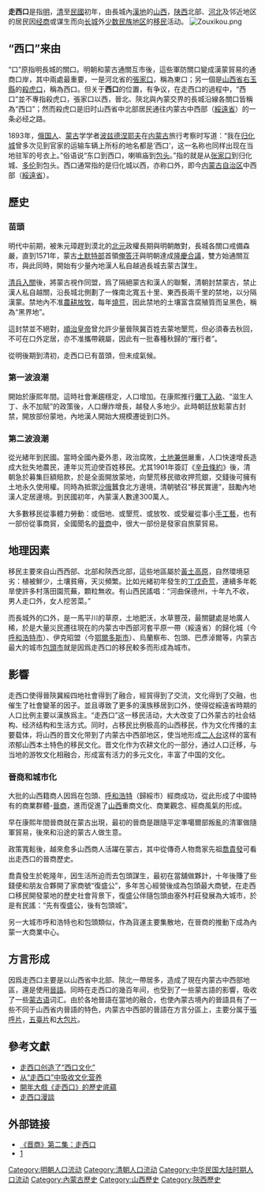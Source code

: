 {{otheruses|走西口 (消歧义)}}
'''走西口'''是指[[明|明]]，[[清|清]]至[[中華民國|民國]]初年，由長城內[[漢地|漢地]]的[[山西|山西]]，[[陕西|陕西]]北部、[[河北|河北]]及邻近地区的居民因[[经商|经商]]或谋生而向[[长城|长城]]外[[少数民族地区|少数民族地区]]的[[移民|移民]]活动。
[[File:Zouxikou.png|thumb]]

== “西口”来由 ==
“口”原指明長城的關口。明朝和蒙古通關互市後，這些軍防關口變成漢蒙貿易的通商口岸，其中兩處最重要，一是河北省的[[張家口|張家口]]，稱為東口；另一個是[[山西省|山西省]][[右玉縣|右玉縣]]的[[殺虎口|殺虎口]]，稱為西口。但关于'''西口'''的位置，有争议，在走西口的過程中，“西口”並不專指殺虎口，張家口以西，晉北、陝北與內蒙交界的長城沿線各關口皆稱為“西口”；然而殺虎口是旧时山西省中北部居民通往内蒙古中西部（[[綏遠省|綏遠省]]）的一条必经之路。

1893年，[[俄国人|俄国人]]、[[蒙古|蒙古]]学学者[[波兹德涅耶夫|波兹德涅耶夫]]在[[内蒙古|内蒙古]]旅行考察时写道：“我在[[归化城|归化城]]曾多次见到官家的运输车辆上所标的地名都是‘西口’，这一名称也同样出现在当地驻军的号衣上。”俗语说“东口到西口，喇嘛庙到[[包头|包头]]。”指的就是从[[张家口|张家口]]到归化城、[[多伦|多伦]]到包头。西口通常指的是归化城以西，亦称口外，即今[[内蒙古自治区|内蒙古自治区]]中西部（[[綏遠省|綏遠省]]）。

== 歷史 ==
=== 苗頭 ===
明代中前期，被朱元璋趕到漠北的[[北元|北元]]政權長期與明朝敵對，長城各關口戒備森嚴，直到1571年，蒙古[[土默特部|土默特部]]首領[[俺答汗|俺答汗]]與明朝達成[[隆慶合議|隆慶合議]]，雙方始通關互市，與此同時，開始有少量內地漢人私自越過長城去蒙古謀生。

[[清兵入關|清兵入關]]後，將蒙古視作同盟，爲了隔絕蒙古和漢人的聯繫，清朝封禁蒙古，禁止漢人私自越關，沿長城北側劃了一條南北寬五十里、東西長兩千里的禁地，以分隔漢蒙。禁地內不准[[農耕|農耕]][[放牧|放牧]]，每年[[燒荒|燒荒]]，因此禁地的土壤富含腐殖質而呈黑色，稱為“黑界地”。

這封禁並不絕對，[[順治皇帝|順治皇帝]]曾允許少量晉陝冀百姓去蒙地墾荒，但必須春去秋回，不可在口外定居，亦不准攜帶親屬，因此有一批春種秋歸的“雁行者”。

從明後期到清初，走西口已有苗頭，但未成氣候。

=== 第一波浪潮 ===
開始於康熙年間。這時社會漸趨穩定，人口增加。在康熙推行[[攤丁入畝|攤丁入畝]]、“滋生人丁、永不加賦”的政策後，人口爆炸增長，越發人多地少。此時朝廷放鬆蒙古封禁，開放部份蒙地，內地漢人開始大規模遷徙到口外。

=== 第二波浪潮 ===
從光緒年到民國。當時全國內憂外患，政治腐敗，[[土地兼併|土地兼併]]嚴重，人口快速增長造成大批失地農民，連年災荒迫使百姓移民。尤其1901年簽訂《[[辛丑條約|辛丑條約]]》後，清朝急於募集巨額賠款，於是全面開放蒙地，向墾荒移民徵收押荒銀，交錢後可擁有土地永久使用權。同時為抵禦[[沙俄|沙俄]]蠶食北方邊境，清朝號召“移民實邊”，鼓勵內地漢人定居邊境。到民國初年，內蒙漢人數達300萬人。

大多數移民從事體力勞動：或佃地、或墾荒、或放牧、或受雇從事小[[手工藝|手工藝]]，也有一部份從事商貿，全國聞名的[[晉商|晉商]]中，很大一部份是發家自旅蒙貿易。

== 地理因素 ==
移民主要來自山西西部、北部和陝西北部，這些地區屬於[[黃土高原|黃土高原]]，自然環境惡劣：植被鮮少，土壤貧瘠，天災頻繁。比如光緒初年發生的[[丁戊奇荒|丁戊奇荒]]，連續多年乾旱使許多村落田園荒蕪，顆粒無收。有山西民謠唱：“河曲保德州，十年九不收，男人走口外，女人挖苦菜。”

而長城外的口外，是一馬平川的草原，土地肥沃，水草豐茂，最關鍵處是地廣人稀，於是大量災民遷往現在的内蒙古中西部河套平原一帶（綏遠省）的歸化城（今[[呼和浩特市|呼和浩特市]]）、伊克昭盟（今[[鄂爾多斯市|鄂爾多斯市]]）、烏蘭察布、包頭、巴彥淖爾等，内蒙古最大的城市[[包頭市|包頭市]]就是因爲走西口的移民較多而形成為城市。

== 影響 ==
走西口使得晉陝冀綏四地社會得到了融合，經貿得到了交流，文化得到了交融，也催生了社會變革的因子。並且導致了更多的漢族移居到口外，使得從綏遠省時期的人口比例主要以漢族爲主。“走西口”这一移民活动，大大改变了口外蒙古的社会结构、经济结构和生活方式。同时，占移民比例极高的山西移民，作为文化传播的主要载体，将山西的晋文化带到了内蒙古中西部地区，使当地形成[[二人台|二人台]]这样的富有浓郁山西本土特色的移民文化。晋文化作为农耕文化的一部分，通过人口迁移，与当地的游牧文化相融合，形成富有活力的多元文化，丰富了中国的文化。

=== 晉商和城市化 ===
大批的山西籍商人因爲在包頭、[[呼和浩特|呼和浩特]]（歸綏市）經商成功，從此形成了中國特有的商業群體-[[晉商|晉商]]，進而促進了[[山西|山西]]重商文化、商業觀念、經商風氣的形成。

早在康熙年間晉商就在蒙古出現，最初的晉商是跟隨平定準噶爾部叛亂的清軍做隨軍貿易，後來和沿途的蒙古人做生意。

政策寬鬆後，越來愈多山西商人活躍在蒙古，其中從傳奇人物喬家先祖[[喬貴發|喬貴發]]可看出走西口的晉商歷史。

喬貴發生於乾隆年，因生活所迫而去包頭謀生，最初在當舖做夥計，十年後賺了些錢便和朋友合夥開了家商號“復盛公”，多年苦心經營後成為包頭最大商號，在走西口移民開發蒙地的歷史社會背景下，復盛公伴隨包頭由塞外村莊發展為大城市，於是有民謠：“先有復盛公，後有包頭城”。

另一大城市呼和浩特也和包頭類似，作為貨運主要集散地，在晉商的推動下成為內蒙一大商業中心。

== 方言形成 ==
因爲走西口主要是以山西省中北部、陝北一帶居多，造成了現在内蒙古中西部地區，還是使用[[晉語|晉語]]。同時在走西口的幾百年间，也受到了一些蒙古語的影響，吸收了一些[[蒙古语|蒙古语]]词汇。由於各地晉語在當地的融合，也使內蒙古境內的晉語具有了一些不同于山西省内晉語的特色，内蒙古中西部的晉語在方言分區上，主要分属于[[張呼片|張呼片]]，[[五臺片|五臺片]]和[[大包片|大包片]]。

== 參考文獻 == 
*[http://www.nmgcb.com.cn/HTML/martial/2008070220671.html 走西口创造了“西口文化”] {{Wayback|url=http://www.nmgcb.com.cn/HTML/martial/2008070220671.html |date=20210515142108 }}
*  [http://www.wenming.cn/pinglun/2009-01/21/content_15513098.htm  从“走西口”中吸收文化营养]
*  [http://sx.xinhuanet.com/lyrx/2009-03/02/content_15835301.htm  開年大戲《走西口》的歷史底蘊]{{dead link|date=2018年4月 |bot=InternetArchiveBot |fix-attempted=yes }}
* [http://theory.people.com.cn/GB/49157/49165/8679304.html  走西口漫談]{{Dead link|date=2019年12月 |bot=InternetArchiveBot |fix-attempted=yes }}

==外部链接==
* [http://www.cctv.com/program/jjbxs/20040131/100932.shtml 《晋商》第二集：走西口] {{Wayback|url=http://www.cctv.com/program/jjbxs/20040131/100932.shtml |date=20210515140124 }}
* [http://www.tydao.com/jinshang/lishi/71209xikou.htm] {{Wayback|url=http://www.tydao.com/jinshang/lishi/71209xikou.htm |date=20200418235456 }}

[[Category:明朝人口流动|Category:明朝人口流动]]
[[Category:清朝人口流动|Category:清朝人口流动]]
[[Category:中华民国大陆时期人口流动|Category:中华民国大陆时期人口流动]]
[[Category:內蒙古歷史|Category:內蒙古歷史]]
[[Category:山西歷史|Category:山西歷史]]
[[Category:陝西歷史|Category:陝西歷史]]